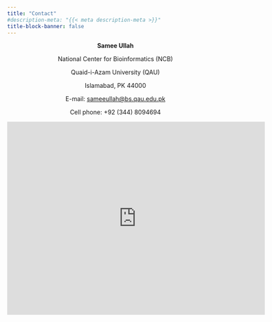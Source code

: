 ```yaml
---
title: "Contact"
#description-meta: "{{< meta description-meta >}}"
title-block-banner: false
---
```


<center>

**Samee Ullah**

National Center for Bioinformatics (NCB)

Quaid-i-Azam University (QAU)

Islamabad, PK 44000

E-mail: <sameeullah@bs.qau.edu.pk>

Cell phone: +92 (344) 8094694

</center>

<iframe src="https://www.google.com/maps/embed?pb=!1m18!1m12!1m3!1d39196.186802723976!2d73.12088741430965!3d33.74506829889848!2m3!1f0!2f0!3f0!3m2!1i1024!2i768!4f13.1!3m3!1m2!1s0x38dfc110f2eeba99%3A0x32ef6990bf27667a!2zTmF0aW9uYWwgQ2VudGVyIEZvciBCaW9pbmZvcm1hdGljcyDZgtmI2YXbjCDZhdix2qnYsiDYqNix2KfYptuSINit24zYp9iq24zYp9iq24wg2KfYt9mE2KfYuduM2KfYqg!5e0!3m2!1sen!2s!4v1685003474772!5m2!1sen!2s" width="600" height="450" style="border:0;" allowfullscreen="" loading="lazy" referrerpolicy="no-referrer-when-downgrade"></iframe>